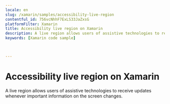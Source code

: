 ```yaml
---
locale: en
slug: /xamarin/samples/accessibility-live-region
contentful_id: 756vcNhhF7ExLS33JaZxsG
platformFilter: Xamarin
title: Accessibility live region on Xamarin
description: A live region allows users of assistive technologies to receive updates whenever important information on the screen changes.
keywords: [Xamarin code sample]


	
---
```


# Accessibility live region on Xamarin

A live region allows users of assistive technologies to receive updates whenever important information on the screen changes.

<CodeSample id="accessibility-live-region" locale="en" platform="xamarin"/>